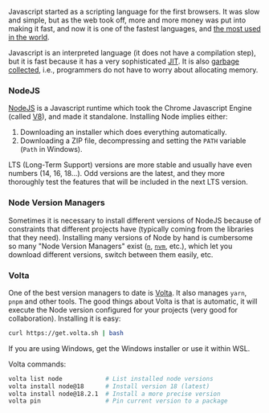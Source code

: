 
Javascript started as a scripting language for the first browsers. It was slow and simple, but as the web took off, more and more money was put into making it fast, and now it is one of the fastest languages, and [the most used in the world](https://octoverse.github.com/2022/top-programming-languages).

Javascript is an interpreted language (it does not have a compilation step), but it is fast because it has a very sophisticated [JIT](https://en.wikipedia.org/wiki/Just-in-time_compilation). It is also [garbage collected](https://en.wikipedia.org/wiki/Garbage_collection_(computer_science)), i.e., programmers do not have to worry about allocating memory.

### NodeJS

[NodeJS](https://nodejs.org) is a Javascript runtime which took the Chrome Javascript Engine (called [V8](https://v8.dev/)), and made it standalone. Installing Node implies either:
1. Downloading an installer which does everything automatically.
2. Downloading a ZIP file, decompressing and setting the `PATH` variable (`Path` in Windows).

LTS (Long-Term Support) versions are more stable and usually have even numbers (14, 16, 18...). Odd versions are the latest, and they more thoroughly test the features that will be included in the next LTS version.

### Node Version Managers

Sometimes it is necessary to install different versions of NodeJS because of constraints that different projects have (typically coming from the libraries that they need). Installing many versions of Node by hand is cumbersome so many "Node Version Managers" exist ([`n`](https://github.com/tj/n), [`nvm`](https://github.com/nvm-sh/nvm), etc.), which let you download different versions, switch between them easily, etc.

### Volta

One of the best version managers to date is [Volta](https://volta.sh/). It also manages `yarn`, `pnpm` and other tools. The good things about Volta is that is automatic, it will execute the Node version configured for your projects (very good for collaboration). Installing it is easy:

```bash
curl https://get.volta.sh | bash
```

If you are using Windows, get the Windows installer or use it within WSL.

Volta commands:
```bash
volta list node            # List installed node versions
volta install node@18      # Install version 18 (latest)
volta install node@18.2.1  # Install a more precise version
volta pin                  # Pin current version to a package
```

